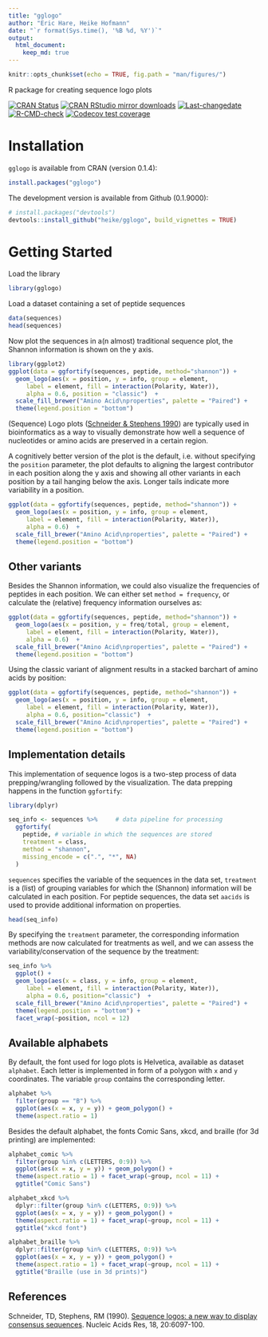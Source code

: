 ```yaml
---
title: "gglogo"
author: "Eric Hare, Heike Hofmann"
date: "`r format(Sys.time(), '%B %d, %Y')`"
output: 
  html_document:
    keep_md: true
---
```


```r
knitr::opts_chunk$set(echo = TRUE, fig.path = "man/figures/")
```

R package for creating sequence logo plots

<!-- badges: start -->
[![CRAN Status](http://www.r-pkg.org/badges/version/gglogo)](https://cran.r-project.org/package=gglogo) [![CRAN RStudio mirror downloads](https://cranlogs.r-pkg.org/badges/last-month/gglogo?color=blue)](https://r-pkg.org/pkg/gglogo)
[![Last-changedate](https://img.shields.io/badge/last%20change-`r gsub('-', '--', Sys.Date())`-yellowgreen.svg)](https://github.com/heike/gglogo/commits/main)
[![R-CMD-check](https://github.com/heike/gglogo/actions/workflows/R-CMD-check.yaml/badge.svg)](https://github.com/heike/gglogo/actions/workflows/R-CMD-check.yaml)
[![Codecov test coverage](https://codecov.io/gh/heike/gglogo/branch/main/graph/badge.svg)](https://app.codecov.io/gh/heike/gglogo?branch=main)
<!-- badges: end -->


# Installation

`gglogo` is available from CRAN (version 0.1.4):
```r
install.packages("gglogo")
```


The development version is available from Github (0.1.9000):

```r
# install.packages("devtools")
devtools::install_github("heike/gglogo", build_vignettes = TRUE)
```

# Getting Started

Load the library

```r
library(gglogo)
```

Load a dataset containing a set of peptide sequences

```r
data(sequences)
head(sequences)
```

Now plot the sequences in a(n almost) traditional sequence plot, the Shannon information is shown on the y axis. 

```r
library(ggplot2)
ggplot(data = ggfortify(sequences, peptide, method="shannon")) +      
  geom_logo(aes(x = position, y = info, group = element, 
     label = element, fill = interaction(Polarity, Water)),
     alpha = 0.6, position = "classic")  +
  scale_fill_brewer("Amino Acid\nproperties", palette = "Paired") +
  theme(legend.position = "bottom") 
```

(Sequence) Logo plots ([Schneider & Stephens 1990](https://academic.oup.com/nar/article-abstract/18/20/6097/1141316)) are typically used in bioinformatics as a way to visually demonstrate how well a sequence of nucleotides or amino acids are preserved in a certain region.

A cognitively better version of the plot is the default, i.e. without specifying the `position` parameter, the plot defaults to aligning the largest contributor in each position along the y axis and showing all other variants in each position by a tail hanging below the axis. Longer tails indicate more variability in a position. 

```r
ggplot(data = ggfortify(sequences, peptide, method="shannon")) +      
  geom_logo(aes(x = position, y = info, group = element, 
     label = element, fill = interaction(Polarity, Water)),
     alpha = 0.6)  +
  scale_fill_brewer("Amino Acid\nproperties", palette = "Paired") +
  theme(legend.position = "bottom") 
```

## Other variants

Besides the Shannon information, we could also visualize the frequencies of peptides in each position. We can either set `method = frequency`, or calculate the (relative) frequency information ourselves as:

```r
ggplot(data = ggfortify(sequences, peptide, method="shannon")) +      
  geom_logo(aes(x = position, y = freq/total, group = element, 
     label = element, fill = interaction(Polarity, Water)),
     alpha = 0.6)  +
  scale_fill_brewer("Amino Acid\nproperties", palette = "Paired") +
  theme(legend.position = "bottom") 
```

Using the classic variant of alignment results in a stacked barchart of amino acids by position:

```r
ggplot(data = ggfortify(sequences, peptide, method="shannon")) +      
  geom_logo(aes(x = position, y = info, group = element, 
     label = element, fill = interaction(Polarity, Water)),
     alpha = 0.6, position="classic")  +
  scale_fill_brewer("Amino Acid\nproperties", palette = "Paired") +
  theme(legend.position = "bottom") 
```


## Implementation details 

This implementation of sequence logos is a two-step process of data prepping/wrangling followed by the visualization. 
The data prepping happens in the function `ggfortify`:

```r
library(dplyr)

seq_info <- sequences %>%     # data pipeline for processing
  ggfortify(
    peptide, # variable in which the sequences are stored
    treatment = class,
    method = "shannon",
    missing_encode = c(".", "*", NA)
  )
```

`sequences` specifies the variable of the sequences in the data set, `treatment` is a (list) of grouping variables for which the (Shannon) information will be calculated in each position. For peptide sequences, the data set `aacids` is used to provide additional information on properties. 


```r
head(seq_info)
```

By specifying the `treatment` parameter, the corresponding information methods are now calculated for treatments as well, and we can assess the variability/conservation of the sequence by the treatment:

```r
seq_info %>%
  ggplot() + 
  geom_logo(aes(x = class, y = info, group = element, 
     label = element, fill = interaction(Polarity, Water)),
     alpha = 0.6, position="classic")  +
  scale_fill_brewer("Amino Acid\nproperties", palette = "Paired") +
  theme(legend.position = "bottom") +
  facet_wrap(~position, ncol = 12)

```


## Available alphabets


By default, the font used for logo plots is Helvetica, available as dataset `alphabet`. Each letter is implemented in form of a polygon with `x` and `y` coordinates. The variable `group` contains the corresponding letter.

```r
alphabet %>%
  filter(group == "B") %>% 
  ggplot(aes(x = x, y = y)) + geom_polygon() + 
  theme(aspect.ratio = 1)
```

Besides the default alphabet, the fonts  Comic Sans, xkcd, and braille (for 3d printing) are implemented:

```r
alphabet_comic %>% 
  filter(group %in% c(LETTERS, 0:9)) %>%
  ggplot(aes(x = x, y = y)) + geom_polygon() + 
  theme(aspect.ratio = 1) + facet_wrap(~group, ncol = 11) + 
  ggtitle("Comic Sans")

alphabet_xkcd %>% 
  dplyr::filter(group %in% c(LETTERS, 0:9)) %>%
  ggplot(aes(x = x, y = y)) + geom_polygon() + 
  theme(aspect.ratio = 1) + facet_wrap(~group, ncol = 11) + 
  ggtitle("xkcd font")

alphabet_braille %>% 
  dplyr::filter(group %in% c(LETTERS, 0:9)) %>%
  ggplot(aes(x = x, y = y)) + geom_polygon() + 
  theme(aspect.ratio = 1) + facet_wrap(~group, ncol = 11) + 
  ggtitle("Braille (use in 3d prints)")

```


## References

Schneider, TD, Stephens, RM (1990). [Sequence logos: a new way to display consensus sequences](https://academic.oup.com/nar/article-abstract/18/20/6097/1141316). Nucleic Acids Res, 18, 20:6097-100.

